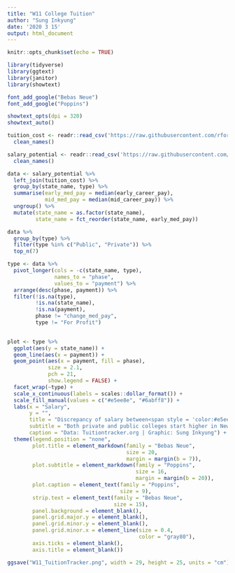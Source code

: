 ```yaml
---
title: "W11 College Tuition"
author: "Sung Inkyung"
date: '2020 3 15'
output: html_document
---
```


```r
knitr::opts_chunk$set(echo = TRUE)
```

```r
library(tidyverse)
library(ggtext)
library(janitor)
library(showtext)

font_add_google("Bebas Neue")
font_add_google("Poppins")

showtext_opts(dpi = 320)
showtext_auto()
```


```r
tuition_cost <- readr::read_csv('https://raw.githubusercontent.com/rfordatascience/tidytuesday/master/data/2020/2020-03-10/tuition_cost.csv') %>% 
  clean_names()

salary_potential <- readr::read_csv('https://raw.githubusercontent.com/rfordatascience/tidytuesday/master/data/2020/2020-03-10/salary_potential.csv') %>% 
  clean_names()

```


```r
data <- salary_potential %>% 
  left_join(tuition_cost) %>% 
  group_by(state_name, type) %>% 
  summarise(early_med_pay = median(early_career_pay),
            mid_med_pay = median(mid_career_pay)) %>% 
  ungroup() %>% 
  mutate(state_name = as.factor(state_name),
         state_name = fct_reorder(state_name, early_med_pay)) 

data %>% 
  group_by(type) %>% 
  filter(type %in% c("Public", "Private")) %>% 
  top_n(7)

type <- data %>% 
  pivot_longer(cols = -c(state_name, type), 
               names_to = "phase",
               values_to = "payment") %>% 
  arrange(desc(phase, payment)) %>% 
  filter(!is.na(type),
         !is.na(state_name),
         !is.na(payment),
         phase != "change_med_pay",
         type != "For Profit") 
  
```


```r
plot <- type %>% 
  ggplot(aes(y = state_name)) +
  geom_line(aes(x = payment)) +
  geom_point(aes(x = payment, fill = phase), 
             size = 2.1, 
             pch = 21,
             show.legend = FALSE) +
  facet_wrap(~type) +
  scale_x_continuous(labels = scales::dollar_format()) +
  scale_fill_manual(values = c("#e5ee8e", "#6abff8")) +
  labs(x = "Salary",
       y = "",
       title = "Discrepancy of salary between<span style = 'color:#e5ee8e'> **early** </span>and<span style = 'color:#6abff8'> **middle**</span> phase of career by state",
       subtitle = "Both private and public colleges start higher in New York, California and Massachusetts comparatively.",
       caption = "Data: Tuitiontracker.org | Graphic: Sung Inkyung") +
  theme(legend.position = "none",
        plot.title = element_markdown(family = "Bebas Neue",
                                      size = 20,
                                      margin = margin(b = 7)),
        plot.subtitle = element_markdown(family = "Poppins",
                                         size = 16,
                                         margin = margin(b = 20)),
        plot.caption = element_text(family = "Poppins",
                                    size = 9),
        strip.text = element_text(family = "Bebas Neue", 
                                  size = 15),
        panel.background = element_blank(),
        panel.grid.major.y = element_blank(),
        panel.grid.minor.y = element_blank(),
        panel.grid.minor.x = element_line(size = 0.4,
                                          color = "gray80"),
        axis.ticks = element_blank(),
        axis.title = element_blank()) 

ggsave("W11_TuitionTracker.png", width = 29, height = 25, units = "cm")
```

